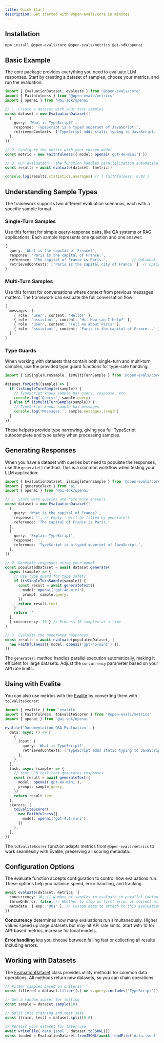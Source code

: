 ```yaml
---
title: Quick Start
description: Get started with @open-evals/core in minutes
---
```


## Installation

```npm
npm install @open-evals/core @open-evals/metrics @ai-sdk/openai
```

## Basic Example

The core package provides everything you need to evaluate LLM responses. Start by creating a dataset of samples, choose your metrics, and run the evaluation:

```typescript
import { EvaluationDataset, evaluate } from '@open-evals/core'
import { Faithfulness } from '@open-evals/metrics'
import { openai } from '@ai-sdk/openai'

// 1. Create a dataset with your test samples
const dataset = new EvaluationDataset([
  {
    query: 'What is TypeScript?',
    response: 'TypeScript is a typed superset of JavaScript.',
    retrievedContexts: ['TypeScript adds static typing to JavaScript.'],
  },
])

// 2. Configure the metric with your chosen model
const metric = new Faithfulness({ model: openai('gpt-4o-mini') })

// 3. Run evaluation - the function handles parallelization automatically
const results = await evaluate(dataset, [metric])

console.log(results.statistics.averages) // { faithfulness: 0.92 }
```

## Understanding Sample Types

The framework supports two different evaluation scenarios, each with a specific sample format.

### Single-Turn Samples

Use this format for simple query-response pairs, like QA systems or RAG applications. Each sample represents one question and one answer:

```typescript
{
  query: 'What is the capital of France?',
  response: 'Paris is the capital of France.',
  reference: 'The capital of France is Paris.',           // Optional: ground truth answer
  retrievedContexts: ['Paris is the capital city of France.']  // Optional: for RAG evaluation
}
```

### Multi-Turn Samples

Use this format for conversations where context from previous messages matters. The framework can evaluate the full conversation flow:

```typescript
{
  messages: [
    { role: 'user', content: 'Hello!' },
    { role: 'assistant', content: 'Hi! How can I help?' },
    { role: 'user', content: 'Tell me about Paris' },
    { role: 'assistant', content: 'Paris is the capital of France...' },
  ]
}
```

### Type Guards

When working with datasets that contain both single-turn and multi-turn samples, use the provided type guard functions for type-safe handling:

```typescript
import { isSingleTurnSample, isMultiTurnSample } from '@open-evals/core'

dataset.forEach((sample) => {
  if (isSingleTurnSample(sample)) {
    // TypeScript knows sample has query, response, etc.
    console.log('Query:', sample.query)
  } else if (isMultiTurnSample(sample)) {
    // TypeScript knows sample has messages
    console.log('Messages:', sample.messages.length)
  }
})
```

These helpers provide type narrowing, giving you full TypeScript autocomplete and type safety when processing samples.

## Generating Responses

When you have a dataset with queries but need to populate the responses, use the `generate()` method. This is a common workflow when testing your LLM application:

```typescript
import { EvaluationDataset, isSingleTurnSample } from '@open-evals/core'
import { generateText } from 'ai'
import { openai } from '@ai-sdk/openai'

// 1. Start with queries and reference answers
const dataset = new EvaluationDataset([
  {
    query: 'What is the capital of France?',
    response: '', // Empty - will be filled by generate()
    reference: 'The capital of France is Paris.',
  },
  {
    query: 'Explain TypeScript',
    response: '',
    reference: 'TypeScript is a typed superset of JavaScript.',
  },
])

// 2. Generate responses using your model
const populatedDataset = await dataset.generate(
  async (sample) => {
    // Use type guard for type safety
    if (isSingleTurnSample(sample)) {
      const result = await generateText({
        model: openai('gpt-4o-mini'),
        prompt: sample.query,
      })
      return result.text
    }
    return ''
  },
  { concurrency: 10 } // Process 10 samples at a time
)

// 3. Evaluate the generated responses
const results = await evaluate(populatedDataset, [
  new Faithfulness({ model: openai('gpt-4o-mini') }),
])
```

The `generate()` method handles parallel execution automatically, making it efficient for large datasets. Adjust the `concurrency` parameter based on your API rate limits.

## Using with Evalite

You can also use metrics with the [Evalite](https://evalite.dev) by converting them with `toEvaliteScorer`:

```typescript
import { evalite } from 'evalite'
import { Faithfulness, toEvaliteScorer } from '@open-evals/metrics'
import { openai } from '@ai-sdk/openai'

evalite('Documentation Q&A Evaluation', {
  data: async () => [
    {
      input: {
        query: 'What is TypeScript?',
        retrievedContexts: ['TypeScript adds static typing to JavaScript.'],
      },
    },
  ],
  task: async (sample) => {
    // Your LLM task that generates responses
    const result = await generateText({
      model: openai('gpt-4o-mini'),
      prompt: sample.query,
    })
    return result.text
  },
  scorers: [
    toEvaliteScorer(
      new Faithfulness({
        model: openai('gpt-4.1-mini'),
      })
    ),
  ],
})
```

The `toEvaliteScorer` function adapts metrics from `@open-evals/metrics` to work seamlessly with Evalite, preserving all scoring metadata.

## Configuration Options

The evaluate function accepts configuration to control how evaluations run. These options help you balance speed, error handling, and tracking.

```typescript
await evaluate(dataset, metrics, {
  concurrency: 10, // Number of samples to evaluate in parallel (default: 10)
  throwOnError: false, // Whether to stop on first error or collect all results
  metadata: { exp: '001' }, // Custom data to attach to this evaluation run
})
```

**Concurrency** determines how many evaluations run simultaneously. Higher values speed up large datasets but may hit API rate limits. Start with 10 for API-based metrics, increase for local models.

**Error handling** lets you choose between failing fast or collecting all results including errors.

## Working with Datasets

The [EvaluationDataset](./dataset.mdx) class provides utility methods for common data operations. All methods return new datasets, so you can chain operations:

```typescript
// Filter samples based on criteria
const filtered = dataset.filter((s) => s.query.includes('TypeScript'))

// Get a random subset for testing
const sample = dataset.sample(10)

// Split into training and test sets
const [train, test] = dataset.split(0.8)

// Persist your dataset for later use
await writeFile('data.jsonl', dataset.toJSONL())
const loaded = EvaluationDataset.fromJSONL(await readFile('data.jsonl'))
```
